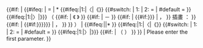 {{#if:{{{1|}}}
| <!--
--><templatestyles src="Template:Work/styles.css" /><!--
-->{{#ifeq:{{{}}}<!--
-->| =<!--
-->| <!--
---->* <!--
----><span class="work small"><!--
------><span class="guillemets {{#ifeq:{{Str left|{{{1}}}|2}}|1:|single}}"><!--
--------><span class="correction">{{#ifeq:{{Str left|{{{1}}}|2}}|1:|〈|《}}</span><!--
-------->{{#switch:{{Str left|{{{1}}}|2}}<!--
-------->| 1: | 2: = {{Str right|{{{1}}}|2}}<!--
-------->| #default = {{{1}}}<!--
-------->}}<!--
--------><span class="correction">{{#ifeq:{{Str left|{{{1}}}|2}}|1:|〉|》}}</span><!--
------></span><!--
------><span class="brackets"><!--
--------><span class="correction">（</span><!--
-------->{{{2}}}<!--
-------->{{#if:{{{3|}}}<!--
-------->| <!--
----------><span class="guillemets"><!--
------------><span class="correction">《</span><!--
------------>{{{3}}}<!--
------------><span class="correction">》</span><!--
----------></span><!--
-------->}}<!--
-------->{{#if:{{{4|}}}<!--
-------->| <!--
---------->{{{4}}}<!--
----------><span class="hyphen"></span><!--
----------><span class="correction">－</span><!--
---------->{{If empty|{{{5|}}}|<b>連載中</b>}}<!--
-------->}}<!--
-------->{{#if:{{{6|}}}<!--
-------->| <!--
---------->{{#if:{{{2|{{{4|}}}}}}<!--
---------->| <!--
------------><span class="comma"></span><!--
------------><span class="correction">，</span><!--
---------->}}<!--
---------->插畫<!--
----------><span class="colon"></span><!--
----------><span class="correction">：</span><!--
---------->{{{6}}}<!--
-------->}}<!--
-------->{{#if:{{{7|}}}<!--
-------->| <!--
---------->{{#if:{{{2|{{{4|{{{6|}}}}}}}}}<!--
---------->|<!--
------------><span class="comma"></span><!--
------------><span class="correction">，</span><!--
---------->}}<!--
---------->{{{7}}}<!--
-------->}}<!--
--------><span class="correction">）</span><!--
------></span><!--
----></span><!--
-->| <!--
---->{{#ifeq:{{{}}}||* }}<!--
----><span class="work"><!--
------><span class="guillemets {{#ifeq:{{Str left|{{{1}}}|2}}|1:|single}}"><!--
--------><span class="correction">{{#ifeq:{{Str left|{{{1}}}|2}}|1:|〈|《}}</span><!--
-------->{{#switch:{{Str left|{{{1}}}|2}}<!--
-------->| 1: | 2: = {{Str right|{{{1}}}|2}}<!--
-------->| #default = {{{1}}}<!--
-------->}}<!--
--------><span class="correction">{{#ifeq:{{Str left|{{{1}}}|2}}|1:|〉|》}}</span><!--
------></span><!--
------>{{#if:{{{2|}}}<!--
------>| <!--
--------><span class="brackets"><!--
----------><span class="correction">（</span><!--
---------->{{{2}}}<!--
----------><span class="correction">）</span><!--
--------></span><!--
------>}}<!--
----></span><!--
-->}}
| <span class="error">Please enter the first parameter.</span>
}}<noinclude>
{{Documentation}}</noinclude>